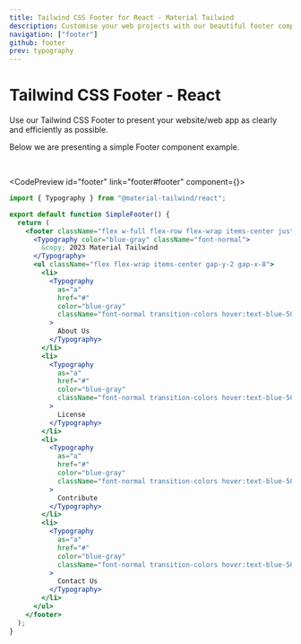 ```yaml
---
title: Tailwind CSS Footer for React - Material Tailwind
description: Customise your web projects with our beautiful footer component for Tailwind CSS and React using Material Design guidelines.
navigation: ["footer"]
github: footer
prev: typography
---
```


# Tailwind CSS Footer - React

Use our Tailwind CSS Footer to present your website/web app as clearly and efficiently as possible.

Below we are presenting a simple Footer component example.

<br />

<CodePreview id="footer" link="footer#footer" component={<SimpleFooter />}>
```jsx
import { Typography } from "@material-tailwind/react";

export default function SimpleFooter() {
  return (
    <footer className="flex w-full flex-row flex-wrap items-center justify-center gap-y-6 gap-x-12 border-t border-blue-gray-50 py-6 text-center md:justify-between">
      <Typography color="blue-gray" className="font-normal">
        &copy; 2023 Material Tailwind
      </Typography>
      <ul className="flex flex-wrap items-center gap-y-2 gap-x-8">
        <li>
          <Typography
            as="a"
            href="#"
            color="blue-gray"
            className="font-normal transition-colors hover:text-blue-500 focus:text-blue-500"
          >
            About Us
          </Typography>
        </li>
        <li>
          <Typography
            as="a"
            href="#"
            color="blue-gray"
            className="font-normal transition-colors hover:text-blue-500 focus:text-blue-500"
          >
            License
          </Typography>
        </li>
        <li>
          <Typography
            as="a"
            href="#"
            color="blue-gray"
            className="font-normal transition-colors hover:text-blue-500 focus:text-blue-500"
          >
            Contribute
          </Typography>
        </li>
        <li>
          <Typography
            as="a"
            href="#"
            color="blue-gray"
            className="font-normal transition-colors hover:text-blue-500 focus:text-blue-500"
          >
            Contact Us
          </Typography>
        </li>
      </ul>
    </footer>
  );
}
```
</CodePreview>
